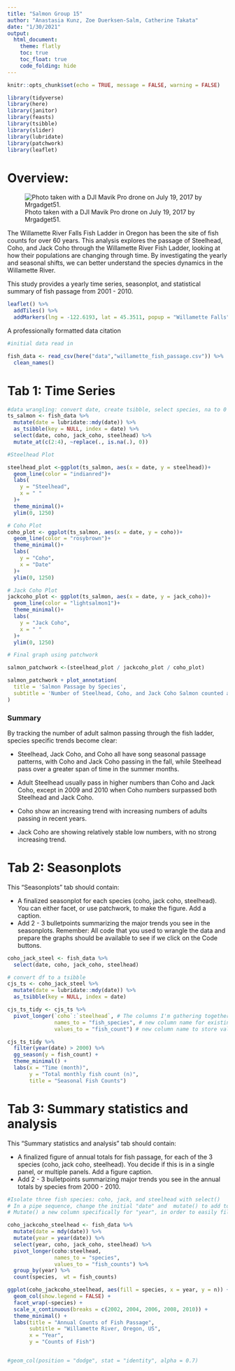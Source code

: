```yaml
---
title: "Salmon Group 15"
author: "Anastasia Kunz, Zoe Duerksen-Salm, Catherine Takata"
date: "1/30/2021"
output: 
  html_document:
    theme: flatly
    toc: true
    toc_float: true
    code_folding: hide 
---
```


```r
knitr::opts_chunk$set(echo = TRUE, message = FALSE, warning = FALSE)

library(tidyverse)
library(here)
library(janitor)
library(feasts)
library(tsibble)
library(slider)
library(lubridate)
library(patchwork)
library(leaflet)
```

# Overview:


![Photo taken with a DJI Mavik Pro drone on July 19, 2017 by Mrgadget51.](https://upload.wikimedia.org/wikipedia/commons/c/c2/Willamette_Falls_from_drone.jpg)


The Willamette River Falls Fish Ladder in Oregon has been the site of fish counts for over 60 years. This analysis explores the passage of Steelhead, Coho, and Jack Coho through the Willamette River Fish Ladder, looking at how their populations are changing through time. By investigating the yearly and seasonal shifts, we can better understand the species dynamics in the Willamette River.

This study provides a yearly time series, seasonplot, and statistical summary of fish passage from 2001 - 2010.


```r
leaflet() %>% 
  addTiles() %>% 
  addMarkers(lng = -122.6193, lat = 45.3511, popup = "Willamette Falls")
```

A professionally formatted data citation

```r
#initial data read in

fish_data <- read_csv(here("data","willamette_fish_passage.csv")) %>% 
  clean_names()
```
# Tab 1: Time Series


```r

#data wrangling: convert date, create tsibble, select species, na to 0
ts_salmon <- fish_data %>% 
  mutate(date = lubridate::mdy(date)) %>% 
  as_tsibble(key = NULL, index = date) %>% 
  select(date, coho, jack_coho, steelhead) %>% 
  mutate_at(c(2:4), ~replace(., is.na(.), 0)) 

#Steelhead Plot

steelhead_plot <-ggplot(ts_salmon, aes(x = date, y = steelhead))+
  geom_line(color = "indianred")+
  labs(
    y = "Steelhead",
    x = " "
  )+
  theme_minimal()+
  ylim(0, 1250)

# Coho Plot
coho_plot <- ggplot(ts_salmon, aes(x = date, y = coho))+
  geom_line(color = "rosybrown")+
  theme_minimal()+
  labs(
    y = "Coho",
    x = "Date"
  )+
  ylim(0, 1250)

# Jack Coho Plot
jackcoho_plot <- ggplot(ts_salmon, aes(x = date, y = jack_coho))+
  geom_line(color = "lightsalmon1")+
  theme_minimal()+
  labs(
    y = "Jack Coho",
    x = " "
  )+
  ylim(0, 1250)


```

```r
# Final graph using patchwork

salmon_patchwork <-(steelhead_plot / jackcoho_plot / coho_plot)

salmon_patchwork + plot_annotation(
  title = 'Salmon Passage by Species',
  subtitle = 'Number of Steelhead, Coho, and Jack Coho Salmon counted at the Willamette Falls Fish Ladder \n2001 - 2010'
)
```

### Summary
By tracking the number of adult salmon passing through the fish ladder, species specific trends become clear:

- Steelhead, Jack Coho, and Coho all have song seasonal passage patterns, with Coho and Jack Coho passing in the fall, while Steelhead pass over a greater span of time in the summer months.

- Adult Steelhead usually pass in higher numbers than Coho and Jack Coho, except in 2009 and 2010 when Coho numbers surpassed both Steelhead and Jack Coho.

- Coho show an increasing trend with increasing numbers of adults passing in recent years.

- Jack Coho are showing relatively stable low numbers, with no strong increasing trend.


# Tab 2: Seasonplots

This “Seasonplots” tab should contain: 

- A finalized seasonplot for each species (coho, jack coho, steelhead). You can either facet, or use patchwork, to make the figure. Add a caption. 
- Add 2 - 3 bulletpoints summarizing the major trends you see in the seasonplots.
Remember: All code that you used to wrangle the data and prepare the graphs should be available to see if we click on the Code buttons. 
```r
coho_jack_steel <- fish_data %>% 
  select(date, coho, jack_coho, steelhead) 

# convert df to a tsibble
cjs_ts <- coho_jack_steel %>% 
  mutate(date = lubridate::mdy(date)) %>% 
  as_tsibble(key = NULL, index = date)
```

```r
cjs_ts_tidy <- cjs_ts %>% 
  pivot_longer(`coho`:`steelhead`, # The columns I'm gathering together
               names_to = "fish_species", # new column name for existing names
               values_to = "fish_count") # new column name to store values

cjs_ts_tidy %>% 
  filter(year(date) > 2000) %>% 
  gg_season(y = fish_count) +
  theme_minimal() +
  labs(x = "Time (month)",
       y = "Total monthly fish count (n)",
       title = "Seasonal Fish Counts")
```


# Tab 3: Summary statistics and analysis 

This “Summary statistics and analysis” tab should contain: 

- A finalized figure of annual totals for fish passage, for each of the 3 species (coho, jack coho, steelhead). You decide if this is in a single panel, or multiple panels. Add a figure caption. 
- Add 2 - 3 bulletpoints summarizing major trends you see in the annual totals by species from 2000 - 2010.


```r
#Isolate three fish species: coho, jack, and steelhead with select()
# In a pipe sequence, change the initial "date" and  mutate() to add to the data set
# Mutate() a new column specifically for "year", in order to easily filter data to obtain "annual" fish totals

coho_jackcoho_steelhead <- fish_data %>% 
  mutate(date = mdy(date)) %>% 
  mutate(year = year(date)) %>% 
  select(year, coho, jack_coho, steelhead) %>% 
  pivot_longer(coho:steelhead, 
               names_to = "species",
               values_to = "fish_counts") %>% 
  group_by(year) %>% 
  count(species,  wt = fish_counts)
```


```r

ggplot(coho_jackcoho_steelhead, aes(fill = species, x = year, y = n)) +
  geom_col(show.legend = FALSE) + 
  facet_wrap(~species) + 
  scale_x_continuous(breaks = c(2002, 2004, 2006, 2008, 2010)) +
  theme_minimal() +
  labs(title = "Annual Counts of Fish Passage",
       subtitle = "Willamette River, Oregon, US",
       x = "Year",
       y = "Counts of Fish")


#geom_col(position = "dodge", stat = "identity", alpha = 0.7) 
```





